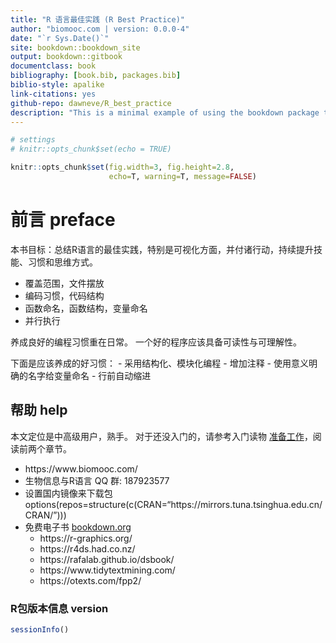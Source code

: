```yaml
--- 
title: "R 语言最佳实践 (R Best Practice)"
author: "biomooc.com | version: 0.0.0-4"
date: "`r Sys.Date()`"
site: bookdown::bookdown_site
output: bookdown::gitbook
documentclass: book
bibliography: [book.bib, packages.bib]
biblio-style: apalike
link-citations: yes
github-repo: dawneve/R_best_practice
description: "This is a minimal example of using the bookdown package to write a book. The output format for this example is bookdown::gitbook."
---
```



```r
# settings
# knitr::opts_chunk$set(echo = TRUE)

knitr::opts_chunk$set(fig.width=3, fig.height=2.8, 
                      echo=T, warning=T, message=FALSE)
```


# 前言 preface

本书目标：总结R语言的最佳实践，特别是可视化方面，并付诸行动，持续提升技能、习惯和思维方式。

- 覆盖范围，文件摆放
- 编码习惯，代码结构
- 函数命名，函数结构，变量命名
- 并行执行



养成良好的编程习惯重在日常。
一个好的程序应该具备可读性与可理解性。

下面是应该养成的好习惯：
-	采用结构化、模块化编程
-	增加注释
-	使用意义明确的名字给变量命名
-	行前自动缩进



## 帮助 help

本文定位是中高级用户，熟手。
对于还没入门的，请参考入门读物 [准备工作](https://shixiangwang.github.io/geek-r-tutorial/prepare.html)，阅读前两个章节。



- https://www.biomooc.com/
- 生物信息与R语言 QQ 群: 187923577
- 设置国内镜像来下载包 options(repos=structure(c(CRAN="https://mirrors.tuna.tsinghua.edu.cn/CRAN/")))
- 免费电子书 [bookdown.org](https://bookdown.org/yihui/bookdown/usage.html)
  * https://r-graphics.org/
  * https://r4ds.had.co.nz/
  * https://rafalab.github.io/dsbook/
  * https://www.tidytextmining.com/
  * https://otexts.com/fpp2/



### R包版本信息 version
```r
sessionInfo()
```
